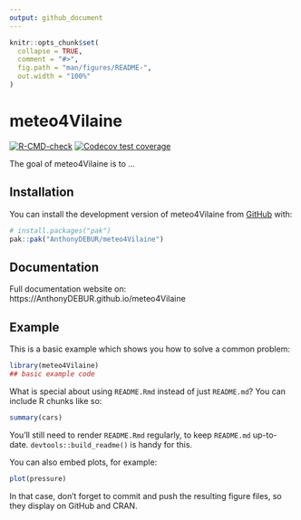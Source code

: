 ```yaml
---
output: github_document
---
```


<!-- README.md is generated from README.Rmd. Please edit that file -->

```r
knitr::opts_chunk$set(
  collapse = TRUE,
  comment = "#>",
  fig.path = "man/figures/README-",
  out.width = "100%"
)
```

# meteo4Vilaine

<!-- badges: start -->
[![R-CMD-check](https://github.com/AnthonyDEBUR/meteo4Vilaine/actions/workflows/R-CMD-check.yaml/badge.svg)](https://github.com/AnthonyDEBUR/meteo4Vilaine/actions/workflows/R-CMD-check.yaml)
[![Codecov test coverage](https://codecov.io/gh/AnthonyDEBUR/meteo4Vilaine/graph/badge.svg)](https://app.codecov.io/gh/AnthonyDEBUR/meteo4Vilaine)
<!-- badges: end -->

The goal of meteo4Vilaine is to ...

## Installation

You can install the development version of meteo4Vilaine from [GitHub](https://github.com/) with:

``` r
# install.packages("pak")
pak::pak("AnthonyDEBUR/meteo4Vilaine")
```

## Documentation

Full documentation website on: https://AnthonyDEBUR.github.io/meteo4Vilaine

## Example

This is a basic example which shows you how to solve a common problem:

```r
library(meteo4Vilaine)
## basic example code
```

What is special about using `README.Rmd` instead of just `README.md`? You can include R chunks like so:

```r
summary(cars)
```

You'll still need to render `README.Rmd` regularly, to keep `README.md` up-to-date. `devtools::build_readme()` is handy for this.

You can also embed plots, for example:

```r
plot(pressure)
```

In that case, don't forget to commit and push the resulting figure files, so they display on GitHub and CRAN.
